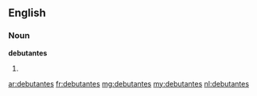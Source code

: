 ==English==

===Noun===
'''debutantes'''
# {{plural of|debutante}}

[[ar:debutantes]]
[[fr:debutantes]]
[[mg:debutantes]]
[[my:debutantes]]
[[nl:debutantes]]